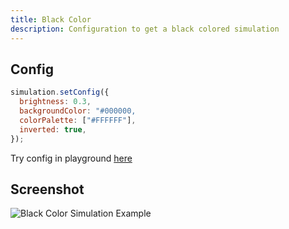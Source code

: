 ```yaml
---
title: Black Color
description: Configuration to get a black colored simulation
---
```


## Config

```javascript
simulation.setConfig({
  brightness: 0.3,
  backgroundColor: "#000000,
  colorPalette: ["#FFFFFF"],
  inverted: true,
});
```

Try config in playground <a href="/play?colorPalette=%23FFFFFF&inverted=true&transparent=false&brightness=0.3" target="_self">here</a>

## Screenshot

![Black Color Simulation Example](/black.png)
